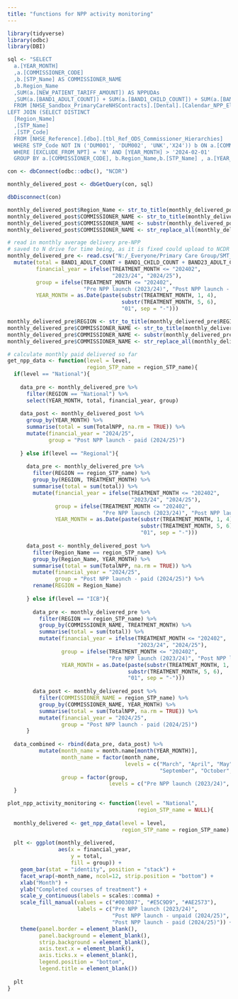 ```yaml
---
title: "functions for NPP activity monitoring"
---
```


```r
library(tidyverse)
library(odbc)
library(DBI)
```

```r
sql <- "SELECT 
  a.[YEAR_MONTH]
  ,a.[COMMISSIONER_CODE]
  ,b.[STP_Name] AS COMMISSIONER_NAME
  ,b.Region_Name
  ,SUM(a.[NEW_PATIENT_TARIFF_AMOUNT]) AS NPPUDAs
  ,SUM(a.[BAND1_ADULT_COUNT]) + SUM(a.[BAND1_CHILD_COUNT]) + SUM(a.[BAND23_ADULT_COUNT]) + SUM(a.[BAND23_CHILD_COUNT]) AS TotalNPP
  FROM [NHSE_Sandbox_PrimaryCareNHSContracts].[Dental].[Calendar_NPP_Eligible_Activity] a
LEFT JOIN (SELECT DISTINCT
  [Region_Name]
  ,[STP_Name]
  ,[STP_Code]
  FROM [NHSE_Reference].[dbo].[tbl_Ref_ODS_Commissioner_Hierarchies]
  WHERE STP_Code NOT IN ('DUM001', 'DUM002', 'UNK','X24')) b ON a.[COMMISSIONER_CODE] = b.[STP_Code]
  WHERE [EXCLUDE_FROM_NPT] = 'N' AND [YEAR_MONTH] > '2024-02-01'
  GROUP BY a.[COMMISSIONER_CODE], b.Region_Name,b.[STP_Name] , a.[YEAR_MONTH]"

con <- dbConnect(odbc::odbc(), "NCDR")

monthly_delivered_post <- dbGetQuery(con, sql)

dbDisconnect(con)

monthly_delivered_post$Region_Name <- str_to_title(monthly_delivered_post$Region_Name)
monthly_delivered_post$COMMISSIONER_NAME <- str_to_title(monthly_delivered_post$COMMISSIONER_NAME)
monthly_delivered_post$COMMISSIONER_NAME <- substr(monthly_delivered_post$COMMISSIONER_NAME, 5, nchar(monthly_delivered_post$COMMISSIONER_NAME))
monthly_delivered_post$COMMISSIONER_NAME <- str_replace_all(monthly_delivered_post$COMMISSIONER_NAME, "Integrated Care Board", "ICB")
```

```r
# read in monthly average delivery pre-NPP
# saved to N drive for time being, as it is fixed could upload to NCDR
monthly_delivered_pre <- read.csv("N:/_Everyone/Primary Care Group/SMT_Dental Calendar data format/BSA Calendar data/NPP/npp_pre_intro.csv") %>% 
  mutate(total = BAND1_ADULT_COUNT + BAND1_CHILD_COUNT + BAND23_ADULT_COUNT + BAND23_CHILD_COUNT,
         financial_year = ifelse(TREATMENT_MONTH <= "202402",
                                 "2023/24", "2024/25"), 
         group = ifelse(TREATMENT_MONTH <= "202402",
                        "Pre NPP launch (2023/24)", "Post NPP launch - unpaid (2024/25)"),
         YEAR_MONTH = as.Date(paste(substr(TREATMENT_MONTH, 1, 4), 
                                    substr(TREATMENT_MONTH, 5, 6), 
                                    "01", sep = "-")))

monthly_delivered_pre$REGION <- str_to_title(monthly_delivered_pre$REGION)
monthly_delivered_pre$COMMISSIONER_NAME <- str_to_title(monthly_delivered_pre$COMMISSIONER_NAME)
monthly_delivered_pre$COMMISSIONER_NAME <- substr(monthly_delivered_pre$COMMISSIONER_NAME, 5, nchar(monthly_delivered_pre$COMMISSIONER_NAME))
monthly_delivered_pre$COMMISSIONER_NAME <- str_replace_all(monthly_delivered_pre$COMMISSIONER_NAME, "Integrated Care Board", "ICB")
```

```r
# calculate monthly paid delivered so far
get_npp_data <- function(level = level, 
                         region_STP_name = region_STP_name){
  if(level == "National"){
  
    data_pre <- monthly_delivered_pre %>% 
      filter(REGION == "National") %>% 
      select(YEAR_MONTH, total, financial_year, group)
  
    data_post <- monthly_delivered_post %>% 
      group_by(YEAR_MONTH) %>% 
      summarise(total = sum(TotalNPP, na.rm = TRUE)) %>% 
      mutate(financial_year = "2024/25", 
             group = "Post NPP launch - paid (2024/25)")
  
    } else if(level == "Regional"){
  
      data_pre <- monthly_delivered_pre %>% 
        filter(REGION == region_STP_name) %>% 
        group_by(REGION, TREATMENT_MONTH) %>% 
        summarise(total = sum(total)) %>% 
        mutate(financial_year = ifelse(TREATMENT_MONTH <= "202402",
                                       "2023/24", "2024/25"), 
               group = ifelse(TREATMENT_MONTH <= "202402",
                              "Pre NPP launch (2023/24)", "Post NPP launch - unpaid (2024/25)"),
               YEAR_MONTH = as.Date(paste(substr(TREATMENT_MONTH, 1, 4), 
                                          substr(TREATMENT_MONTH, 5, 6), 
                                          "01", sep = "-")))
  
      data_post <- monthly_delivered_post %>% 
        filter(Region_Name == region_STP_name) %>% 
        group_by(Region_Name, YEAR_MONTH) %>% 
        summarise(total = sum(TotalNPP, na.rm = TRUE)) %>% 
        mutate(financial_year = "2024/25", 
               group = "Post NPP launch - paid (2024/25)") %>% 
        rename(REGION = Region_Name)
  
      } else if(level == "ICB"){
  
        data_pre <- monthly_delivered_pre %>% 
          filter(REGION == region_STP_name) %>% 
          group_by(COMMISSIONER_NAME, TREATMENT_MONTH) %>% 
          summarise(total = sum(total)) %>% 
          mutate(financial_year = ifelse(TREATMENT_MONTH <= "202402",
                                         "2023/24", "2024/25"), 
                 group = ifelse(TREATMENT_MONTH <= "202402",
                                "Pre NPP launch (2023/24)", "Post NPP launch - unpaid (2024/25)"),
                 YEAR_MONTH = as.Date(paste(substr(TREATMENT_MONTH, 1, 4), 
                                      substr(TREATMENT_MONTH, 5, 6), 
                                      "01", sep = "-")))
  
        data_post <- monthly_delivered_post %>% 
          filter(COMMISSIONER_NAME = region_STP_name) %>% 
          group_by(COMMISSIONER_NAME, YEAR_MONTH) %>% 
          summarise(total = sum(TotalNPP, na.rm = TRUE)) %>% 
          mutate(financial_year = "2024/25", 
                 group = "Post NPP launch - paid (2024/25)")
      }
  
  data_combined <- rbind(data_pre, data_post) %>% 
          mutate(month_name = month.name[month(YEAR_MONTH)], 
                 month_name = factor(month_name, 
                                     levels = c("March", "April", "May", "June", "July", "August", 
                                                "September", "October", "November", "December", "January", "February")),
                 group = factor(group, 
                                levels = c("Pre NPP launch (2023/24)", "Post NPP launch - unpaid (2024/25)", "Post NPP launch - paid (2024/25)")))
  }
```

```r
plot_npp_activity_monitoring <- function(level = "National", 
                                         region_STP_name = NULL){
  
  monthly_delivered <- get_npp_data(level = level, 
                                    region_STP_name = region_STP_name)
  
  plt <- ggplot(monthly_delivered, 
                aes(x = financial_year,
                    y = total, 
                    fill = group)) + 
    geom_bar(stat = "identity", position = "stack") + 
    facet_wrap(~month_name, ncol=12, strip.position = "bottom") + 
    xlab("Month") + 
    ylab("Completed courses of treatment") + 
    scale_y_continuous(labels = scales::comma) + 
    scale_fill_manual(values = c("#003087", "#E5C9D9", "#AE2573"),
                      labels = c("Pre NPP launch (2023/24)",
                                 "Post NPP launch - unpaid (2024/25)",
                                 "Post NPP launch - paid (2024/25)")) + 
    theme(panel.border = element_blank(),
          panel.background = element_blank(), 
          strip.background = element_blank(),
          axis.text.x = element_blank(),
          axis.ticks.x = element_blank(),
          legend.position = "bottom",
          legend.title = element_blank())
  
  plt
}
```
